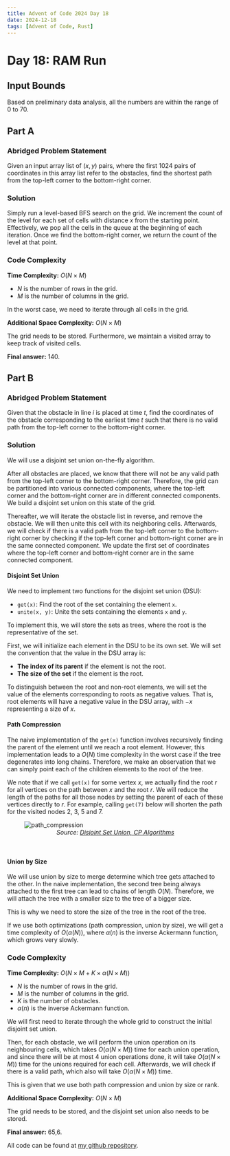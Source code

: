 ---
title: Advent of Code 2024 Day 18
date: 2024-12-18
tags: [Advent of Code, Rust]
---

<script src="https://cdnjs.cloudflare.com/ajax/libs/highlight.js/11.11.1/highlight.min.js"></script>
<script src="blog-post-scripts.js"></script>
<script type="text/javascript">hljs.highlightAll();</script>

# Day 18: RAM Run

## Input Bounds

Based on preliminary data analysis, all the numbers are within the range of 0 to 70.

## Part A

### Abridged Problem Statement

Given an input array list of $(x, y)$ pairs, where the first 1024 pairs of coordinates in this array list refer to the obstacles, find the shortest path from the top-left corner to the bottom-right corner.

### Solution

Simply run a level-based BFS search on the grid. We increment the count of the level for each set of cells with distance $x$ from the starting point. Effectively, we pop all the cells in the queue at the beginning of each iteration. Once we find the bottom-right corner, we return the count of the level at that point.

### Code Complexity

**Time Complexity:** $O(N \times M)$

* $N$ is the number of rows in the grid.
* $M$ is the number of columns in the grid.

In the worst case, we need to iterate through all cells in the grid.

**Additional Space Complexity:** $O(N \times M)$

The grid needs to be stored. Furthermore, we maintain a visited array to keep track of visited cells.

**Final answer:** 140.

## Part B

### Abridged Problem Statement

Given that the obstacle in line $i$ is placed at time $t$, find the coordinates of the obstacle corresponding to the earliest time $t$ such that there is no valid path from the top-left corner to the bottom-right corner.

### Solution

We will use a disjoint set union on-the-fly algorithm.

After all obstacles are placed, we know that there will not be any valid path from the top-left corner to the bottom-right corner. Therefore, the grid can be partitioned into various connected components, where the top-left corner and the bottom-right corner are in different connected components. We build a disjoint set union on this state of the grid.

Thereafter, we will iterate the obstacle list in reverse, and remove the obstacle. We will then unite this cell with its neighboring cells. Afterwards, we will check if there is a valid path from the top-left corner to the bottom-right corner by checking if the top-left corner and bottom-right corner are in the same connected component. We update the first set of coordinates where the top-left corner and bottom-right corner are in the same connected component.

#### Disjoint Set Union

We need to implement two functions for the disjoint set union (DSU):

* `get(x)`: Find the root of the set containing the element `x`.
* `unite(x, y)`: Unite the sets containing the elements `x` and `y`.

To implement this, we will store the sets as trees, where the root is the representative of the set.

First, we will initialize each element in the DSU to be its own set. We will set the convention that the value in the DSU array is:

* **The index of its parent** if the element is not the root.
* **The size of the set** if the element is the root. 

To distinguish between the root and non-root elements, we will set the value of the elements corresponding to roots as negative values. That is, root elements will have a negative value in the DSU array, with $-x$ representing a size of $x$.

#### Path Compression

The naive implementation of the `get(x)` function involves recursively finding the parent of the element until we reach a root element. However, this implementation leads to a $O(N)$ time complexity in the worst case if the tree degenerates into long chains. Therefore, we make an observation that we can simply point each of the children elements to the root of the tree. 

We note that if we call `get(x)` for some vertex $x$, we actually find the root $r$ for all vertices on the path between $x$ and the root $r$. We will reduce the length of the paths for all those nodes by setting the parent of each of these vertices directly to $r$. For example, calling `get(7)` below will shorten the path for the visited nodes 2, 3, 5 and 7.

<figure>
    <img src="https://cp-algorithms.com/data_structures/DSU_path_compression.png"
        alt="path_compression"
        id="dsuImage"
    >
    <figcaption id="dsuCaption"><i>Source: <a href="https://cp-algorithms.com/data_structures/disjoint_set_union.html">Disjoint Set Union, CP Algorithms</a></i></figcaption>
</figure>
<br/>
<style type="text/css">
    #dsuImage {
      display: block;
      margin-left: auto;
      margin-right: auto 
    }
    #dsuCaption {
      text-align: center;
    }
</style>

#### Union by Size

We will use union by size to merge determine which tree gets attached to the other. In the naive implementation, the second tree being always attached to the first tree can lead to chains of length $O(N)$. Therefore, we will attach the tree with a smaller size to the tree of a bigger size. 

This is why we need to store the size of the tree in the root of the tree.

If we use both optimizations (path compression, union by size), we will get a time complexity of $O(\alpha(N))$, where $\alpha(n)$ is the inverse Ackermann function, which grows very slowly.

### Code Complexity

**Time Complexity:** $O(N \times M + K \times \alpha(N\times M))$

* $N$ is the number of rows in the grid.
* $M$ is the number of columns in the grid.
* $K$ is the number of obstacles.
* $\alpha(n)$ is the inverse Ackermann function.

We will first need to iterate through the whole grid to construct the initial disjoint set union. 

Then, for each obstacle, we will perform the union operation on its neighbouring cells, which takes $O(\alpha(N\times M))$ time for each union operation, and since there will be at most 4 union operations done, it will take $O(\alpha(N\times M))$ time for the unions required for each cell. Afterwards, we will check if there is a valid path, which also will take $O(\alpha(N\times M))$ time.

This is given that we use both path compression and union by size or rank.

**Additional Space Complexity:** $O(N \times M)$

The grid needs to be stored, and the disjoint set union also needs to be stored.

**Final answer:** 65,6.

All code can be found at [my github repository](https://github.com/dillionlim/advent-of-code-2024/tree/main).